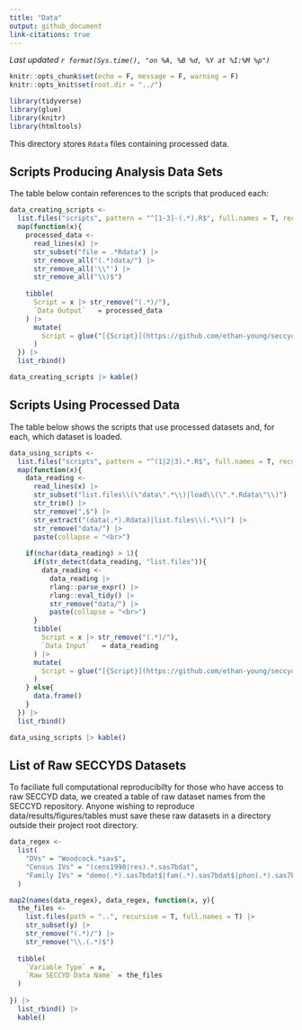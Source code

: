 ```yaml
---
title: "Data"
output: github_document
link-citations: true
---
```


*Last updated `r format(Sys.time(), "on %A, %B %d, %Y at %I:%M %p")`*

```r
knitr::opts_chunk$set(echo = F, message = F, warning = F)
knitr::opts_knit$set(root.dir = "../")

library(tidyverse)
library(glue)
library(knitr)
library(htmltools)
```

This directory stores `Rdata` files containing processed data.

## Scripts Producing Analysis Data Sets

The table below contain references to the scripts that produced each:

```r
data_creating_scripts <- 
  list.files("scripts", pattern = "^[1-3]-(.*).R$", full.names = T, recursive = T) |> 
  map(function(x){
    processed_data <- 
      read_lines(x) |> 
      str_subset("file = .*Rdata") |> 
      str_remove_all("(.*)data/") |> 
      str_remove_all('\\"') |> 
      str_remove_all("\\)$")
    
    tibble(
      Script = x |> str_remove("(.*)/"),
      `Data Output`   = processed_data
    ) |> 
      mutate(
        Script = glue("[{Script}](https://github.com/ethan-young/seccyd-wj-subtests/tree/master/scripts/{Script})")
      )
  }) |> 
  list_rbind()

data_creating_scripts |> kable()
```

## Scripts Using Processed Data

The table below shows the scripts that use processed datasets and, for each, which dataset is loaded. 

```r
data_using_scripts <- 
  list.files("scripts", pattern = "^(1|2|3).*.R$", full.names = T, recursive = T) |> 
  map(function(x){
    data_reading <- 
      read_lines(x) |> 
      str_subset("list.files\\(\"data\".*\\)|load\\(\".*.Rdata\"\\)") |> 
      str_trim() |> 
      str_remove(",$") |> 
      str_extract("(data(.*).Rdata)|list.files\\(.*\\)") |> 
      str_remove("data/") |> 
      paste(collapse = "<br>")
    
    if(nchar(data_reading) > 1){
      if(str_detect(data_reading, "list.files")){
        data_reading <- 
          data_reading |> 
          rlang::parse_expr() |> 
          rlang::eval_tidy() |> 
          str_remove("data/") |>
          paste(collapse = "<br>")
      }
      tibble(
        Script = x |> str_remove("(.*)/"),
        `Data Input`   = data_reading 
      ) |> 
      mutate(
        Script = glue("[{Script}](https://github.com/ethan-young/seccyd-wj-subtests/tree/master/scripts/{Script})")
      )
    } else{
      data.frame()
    }
  }) |> 
  list_rbind()

data_using_scripts |> kable()
```

## List of Raw SECCYDS Datasets

To faciliate full computational reproducibilty for those who have access to raw SECCYD data, we created a table of raw dataset names from the SECCYD repository. Anyone wishing to reproduce data/results/figures/tables must save these raw datasets in a directory outside their project root directory. 

```r
data_regex <- 
  list(
    "DVs" = "Woodcock.*sav$",
    "Census IVs" = "(cens1990|res).*.sas7bdat",
    "Family IVs" = "demo(.*).sas7bdat$|fam(.*).sas7bdat$|phon(.*).sas7bdat$|f\\d\\d(a|A).*.sas7bdat"
  )

map2(names(data_regex), data_regex, function(x, y){
  the_files <- 
    list.files(path = "..", recursive = T, full.names = T) |> 
    str_subset(y) |> 
    str_remove("(.*)/") |> 
    str_remove("\\.(.*)$")
  
  tibble(
    `Variable Type` = x,
    `Raw SECCYD Data Name` = the_files
  )
  
}) |> 
  list_rbind() |> 
  kable()
```

